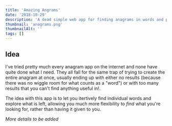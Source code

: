```yaml
---
title: 'Amazing Angrams'
date: '2018-10-29'
description: 'A dead simple web app for finding anagrams in words and phrases'
thumbnail: 'anagrams.png'
thumbnailAlt: ''
tags: []
---
```


## Idea

I've tried pretty much every anagram app on the internet and none have quite done what I need. They all fall for the same trap of trying to create the entire anagram at once, usually ending up with either no results (because there was no wiggle room for what counts as a "word") or with too many results that you can't find anything useful in!.

The idea with this app is to let you itertively find individual words and explore what is left, allowing you much more flexibility to _find_ what you're looking for, rather than having it given to you.

_More details to be added_
